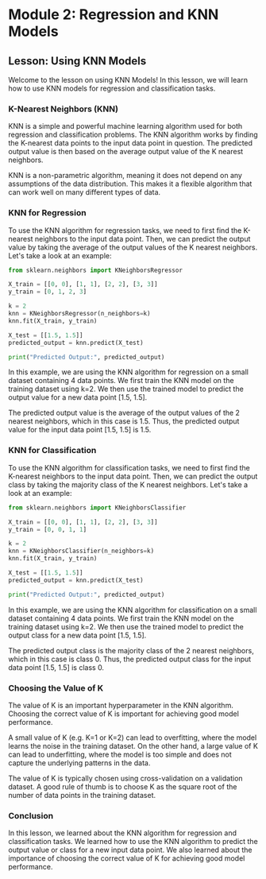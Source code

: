 # Module 2: Regression and KNN Models

## Lesson: Using KNN Models

Welcome to the lesson on using KNN Models! In this lesson, we will learn how to use KNN models for regression and classification tasks.

### K-Nearest Neighbors (KNN)

KNN is a simple and powerful machine learning algorithm used for both regression and classification problems. The KNN algorithm works by finding the K-nearest data points to the input data point in question. The predicted output value is then based on the average output value of the K nearest neighbors.

KNN is a non-parametric algorithm, meaning it does not depend on any assumptions of the data distribution. This makes it a flexible algorithm that can work well on many different types of data.

### KNN for Regression

To use the KNN algorithm for regression tasks, we need to first find the K-nearest neighbors to the input data point. Then, we can predict the output value by taking the average of the output values of the K nearest neighbors. Let's take a look at an example:

```python
from sklearn.neighbors import KNeighborsRegressor

X_train = [[0, 0], [1, 1], [2, 2], [3, 3]]
y_train = [0, 1, 2, 3]

k = 2
knn = KNeighborsRegressor(n_neighbors=k)
knn.fit(X_train, y_train)

X_test = [[1.5, 1.5]]
predicted_output = knn.predict(X_test)

print("Predicted Output:", predicted_output)
```

In this example, we are using the KNN algorithm for regression on a small dataset containing 4 data points. We first train the KNN model on the training dataset using k=2. We then use the trained model to predict the output value for a new data point [1.5, 1.5].

The predicted output value is the average of the output values of the 2 nearest neighbors, which in this case is 1.5. Thus, the predicted output value for the input data point [1.5, 1.5] is 1.5.

### KNN for Classification

To use the KNN algorithm for classification tasks, we need to first find the K-nearest neighbors to the input data point. Then, we can predict the output class by taking the majority class of the K nearest neighbors. Let's take a look at an example:

```python
from sklearn.neighbors import KNeighborsClassifier

X_train = [[0, 0], [1, 1], [2, 2], [3, 3]]
y_train = [0, 0, 1, 1]

k = 2
knn = KNeighborsClassifier(n_neighbors=k)
knn.fit(X_train, y_train)

X_test = [[1.5, 1.5]]
predicted_output = knn.predict(X_test)

print("Predicted Output:", predicted_output)
```

In this example, we are using the KNN algorithm for classification on a small dataset containing 4 data points. We first train the KNN model on the training dataset using k=2. We then use the trained model to predict the output class for a new data point [1.5, 1.5].

The predicted output class is the majority class of the 2 nearest neighbors, which in this case is class 0. Thus, the predicted output class for the input data point [1.5, 1.5] is class 0.

### Choosing the Value of K

The value of K is an important hyperparameter in the KNN algorithm. Choosing the correct value of K is important for achieving good model performance.

A small value of K (e.g. K=1 or K=2) can lead to overfitting, where the model learns the noise in the training dataset. On the other hand, a large value of K can lead to underfitting, where the model is too simple and does not capture the underlying patterns in the data.

The value of K is typically chosen using cross-validation on a validation dataset. A good rule of thumb is to choose K as the square root of the number of data points in the training dataset.

### Conclusion

In this lesson, we learned about the KNN algorithm for regression and classification tasks. We learned how to use the KNN algorithm to predict the output value or class for a new input data point. We also learned about the importance of choosing the correct value of K for achieving good model performance.
